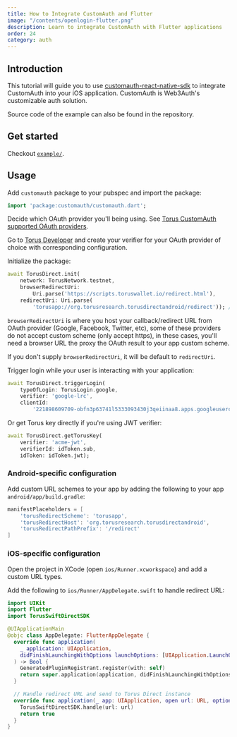 ```yaml
---
title: How to Integrate CustomAuth and Flutter
image: "/contents/openlogin-flutter.png"
description: Learn to integrate CustomAuth with Flutter applications
order: 24
category: auth
---
```


## Introduction

This tutorial will guide you to use [customauth-react-native-sdk](https://github.com/torusresearch/customauth-react-native-sdk) to integrate
CustomAuth into your iOS application. CustomAuth is Web3Auth's customizable auth solution.

Source code of the example can also be found in the repository.

## Get started

Checkout [`example/`](https://github.com/torusresearch/customauth-flutter-sdk/tree/master/example).

## Usage

Add `customauth` package to your pubspec and import the package:

```dart
import 'package:customauth/customauth.dart';
```

Decide which OAuth provider you'll being using. See
[Torus CustomAuth supported OAuth providers](https://docs.tor.us/customauth/supported-authenticators-verifiers).

Go to [Torus Developer](https://developer.tor.us) and create your verifier for your OAuth provider of choice with corresponding configuration.

Initialize the package:

```dart
await TorusDirect.init(
    network: TorusNetwork.testnet,
    browserRedirectUri:
        Uri.parse('https://scripts.toruswallet.io/redirect.html'),
    redirectUri: Uri.parse(
        'torusapp://org.torusresearch.torusdirectandroid/redirect')); // Replace with your app URL
```

`browserRedirectUri` is where you host your callback/redirect URL from OAuth provider (Google, Facebook, Twitter, etc), some of these providers do not
accept custom scheme (only accept https), in these cases, you'll need a browser URL the proxy the OAuth result to your app custom scheme.

If you don't supply `browserRedirectUri`, it will be default to `redirectUri`.

Trigger login while your user is interacting with your application:

```dart
await TorusDirect.triggerLogin(
    typeOfLogin: TorusLogin.google,
    verifier: 'google-lrc',
    clientId:
        '221898609709-obfn3p63741l5333093430j3qeiinaa8.apps.googleusercontent.com');
```

Or get Torus key directly if you're using JWT verifier:

```dart
await TorusDirect.getTorusKey(
    verifier: 'acme-jwt',
    verifierId: idToken.sub,
    idToken: idToken.jwt);
```

### Android-specific configuration

Add custom URL schemes to your app by adding the following to your app `android/app/build.gradle`:

```groovy
manifestPlaceholders = [
    'torusRedirectScheme': 'torusapp',
    'torusRedirectHost': 'org.torusresearch.torusdirectandroid',
    'torusRedirectPathPrefix': '/redirect'
]
```

### iOS-specific configuration

Open the project in XCode (open `ios/Runner.xcworkspace`) and add a custom URL types.

Add the following to `ios/Runner/AppDelegate.swift` to handle redirect URL:

```swift
import UIKit
import Flutter
import TorusSwiftDirectSDK

@UIApplicationMain
@objc class AppDelegate: FlutterAppDelegate {
  override func application(
    _ application: UIApplication,
    didFinishLaunchingWithOptions launchOptions: [UIApplication.LaunchOptionsKey: Any]?
  ) -> Bool {
    GeneratedPluginRegistrant.register(with: self)
    return super.application(application, didFinishLaunchingWithOptions: launchOptions)
  }

  // Handle redirect URL and send to Torus Direct instance
  override func application(_ app: UIApplication, open url: URL, options: [UIApplication.OpenURLOptionsKey : Any] = [:]) -> Bool {
    TorusSwiftDirectSDK.handle(url: url)
    return true
  }
}

```
